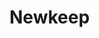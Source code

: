 
# Newkeep

<ProjectDetails
  region="Vale"
  house="House Hersy"
  type="Castle"
  status="Abandoned"
  warp="/warp newkeep"
  projectLead="Mandos"
  dateStarted="September 5, 2017"
  dateCompleted="Invalid Date"
/>
